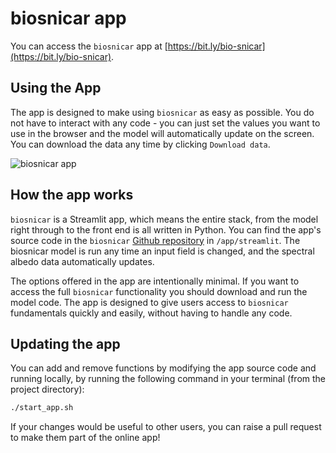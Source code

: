# biosnicar app

You can access the `biosnicar` app at [https://bit.ly/bio-snicar](https://bit.ly/bio-snicar).

## Using the App

The app is designed to make using `biosnicar` as easy as possible. You do not have to interact with any code - you can just set the values you want to use in the browser and the model will
automatically update on the screen. You can download the data any time by clicking `Download data`.

![biosnicar app](/static/app.png)

## How the app works

`biosnicar` is a Streamlit app, which means the entire stack, from the model right through to the front end is all written in Python. 
You can find the app's source code in the `biosnicar` [Github repository](https://github.com/jmcook1186/biosnicar-py/tree/master/app/streamlit) in `/app/streamlit`.
The biosnicar model is run any time an input field is changed, and the spectral albedo data automatically updates.

The options offered in the app are intentionally minimal. If you want to access the full `biosnicar` functionality you should download and run the model code. 
The app is designed to give users access to `biosnicar` fundamentals quickly and easily, without having to handle any code.

## Updating the app

You can add and remove functions by modifying the app source code and running locally, by running the following command in your terminal (from the project directory):

```sh
./start_app.sh
```

If your changes would be useful to other users, you can raise a pull request to make them part of the online app!
